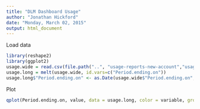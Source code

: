 ```yaml
---
title: "DLM Dashboard Usage"
author: "Jonathan Hickford"
date: "Monday, March 02, 2015"
output: html_document
---
```


Load data

```r
library(reshape2)
library(ggplot2)
usage.wide = read.csv(file.path("..", "usage-reports-new-account","usage-new-account.rb_output.csv"))
usage.long = melt(usage.wide, id.vars=c("Period.ending.on"))
usage.long$"Period.ending.on" <- as.Date(usage.wide$"Period.ending.on","%Y-%m-%d")
```

Plot

```r
qplot(Period.ending.on, value, data = usage.long, color = variable, group = variable, geom = c("point", "line"))
```


